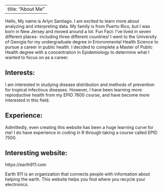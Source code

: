 
---
title: "About Me" 
---
Hello, My name is Arlyn Santiago. I am excited to learn more about analyzing and interpreting data. My family is from Puerto Rico, but I was born in New Jersey and moved around a lot. Fun Fact: I've lived in seven different places- including three different countries! I went to the University of Georgia for my undergraduate degree in Enivronmental Health Science to pursue a career in public health. I decided to complete a Master of Public Health degree with a concentration in Epidemiology to determine what I wanted to focus on as a career.

## Interests:
I am interested in studying disease distribution and methods of prevention for tropical infectious diseases. However, I have been learning more reproductive health from my EPID 7600 course, and have become more interested in this field.


## Experience:
Admittedly, even creating this website has been a huge learning curve for me! I do have experience in coding in R through taking a course called EPID 7500. 



## Interesting website:
https://earth911.com

Earth 911 is an organization that connects people with information about helping the earth. This website helps you find where you recycle your electronics.

